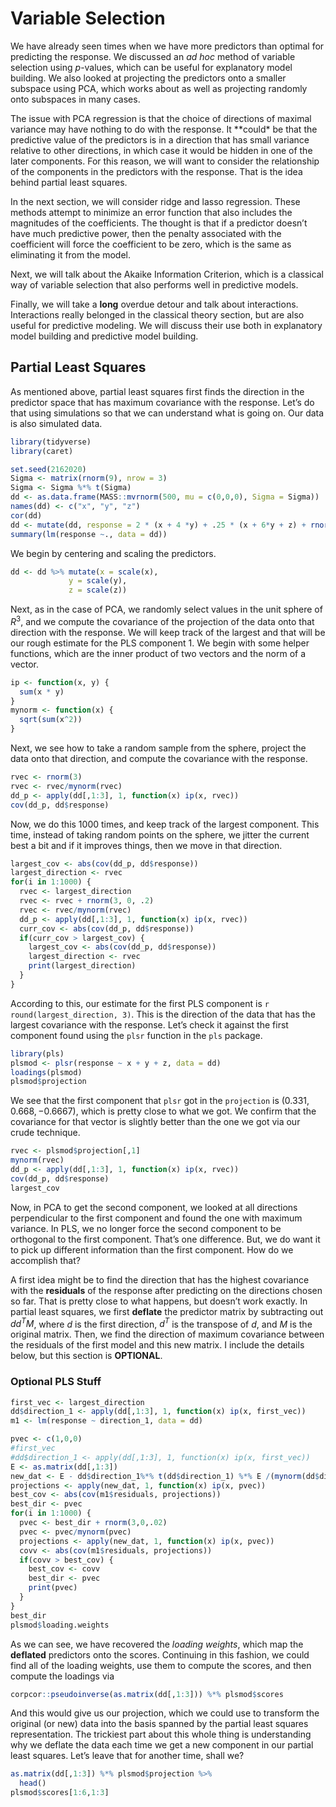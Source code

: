 # Variable Selection

We have already seen times when we have more predictors than optimal for predicting the response. We discussed an *ad hoc* method of variable selection using $p$-values, which can be useful for explanatory model building. We also looked at projecting the predictors onto a smaller subspace using PCA, which works about as well as projecting randomly onto subspaces in many cases. 

The issue with PCA regression is that the choice of directions of maximal variance may have nothing to do with the response. It **could* be that the predictive value of the predictors is in a direction that has small variance relative to other directions, in which case it would be hidden in one of the later components. For this reason, we will want to consider the relationship of the components in the predictors with the response. That is the idea behind partial least squares.

In the next section, we will consider ridge and lasso regression. These methods attempt to minimize an error function that also includes the magnitudes of the coefficients. The thought is that if a predictor doesn't have much predictive power, then the penalty associated with the coefficient will force the coefficient to be zero, which is the same as eliminating it from the model.

Next, we will talk about the Akaike Information Criterion, which is a classical way of variable selection that also performs well in predictive models.

Finally, we will take a **long** overdue detour and talk about interactions. Interactions really belonged in the classical theory section, but are also useful for predictive modeling. We will discuss their use both in explanatory model building and predictive model building.

## Partial Least Squares

As mentioned above, partial least squares first finds the direction in the predictor space that has maximum covariance with the response. Let's do that using simulations so that we can understand what is going on. Our data is also simulated data.

```r
library(tidyverse)
library(caret)
```


```r
set.seed(2162020)
Sigma <- matrix(rnorm(9), nrow = 3)
Sigma <- Sigma %*% t(Sigma)
dd <- as.data.frame(MASS::mvrnorm(500, mu = c(0,0,0), Sigma = Sigma))
names(dd) <- c("x", "y", "z")
cor(dd)
dd <- mutate(dd, response = 2 * (x + 4 *y) + .25 * (x + 6*y + z) + rnorm(500, 0, 7))
summary(lm(response ~., data = dd))
```

We begin by centering and scaling the predictors.

```r
dd <- dd %>% mutate(x = scale(x),
             y = scale(y),
             z = scale(z))
```

Next, as in the case of PCA, we randomly select values in the unit sphere of $R^3$, and we compute the covariance of the projection of the data onto that direction with the response. We will keep track of the largest and that will be our rough estimate for the PLS component 1. We begin with some helper functions, which are the inner product of two vectors and the norm of a vector.

```r
ip <- function(x, y) {
  sum(x * y)
}
mynorm <- function(x) {
  sqrt(sum(x^2))
}
```

Next, we see how to take a random sample from the sphere, project the data onto that direction, and compute the covariance with the response.

```r
rvec <- rnorm(3)
rvec <- rvec/mynorm(rvec)
dd_p <- apply(dd[,1:3], 1, function(x) ip(x, rvec))
cov(dd_p, dd$response)
```

Now, we do this 1000 times, and keep track of the largest component. This time, instead of taking random points on the sphere, we jitter the current best a bit and if it improves things, then we move in that direction.

```r
largest_cov <- abs(cov(dd_p, dd$response))
largest_direction <- rvec
for(i in 1:1000) {
  rvec <- largest_direction
  rvec <- rvec + rnorm(3, 0, .2)
  rvec <- rvec/mynorm(rvec)
  dd_p <- apply(dd[,1:3], 1, function(x) ip(x, rvec))
  curr_cov <- abs(cov(dd_p, dd$response))
  if(curr_cov > largest_cov) {
    largest_cov <- abs(cov(dd_p, dd$response))
    largest_direction <- rvec
    print(largest_direction)
  }
}
```

According to this, our estimate for the first PLS component is `r round(largest_direction, 3)`. This is the direction of the data that has the largest covariance with the response. Let's check it against the first component found using the `plsr` function in the `pls` package.

```r
library(pls)
plsmod <- plsr(response ~ x + y + z, data = dd)
loadings(plsmod)
plsmod$projection
```

We see that the first component that `plsr` got in the `projection` is $(0.331, 0.668, -0.6667)$, which is pretty close to what we got. We confirm that the covariance for that vector is slightly better than the one we got via our crude technique.

```r
rvec <- plsmod$projection[,1]
mynorm(rvec)
dd_p <- apply(dd[,1:3], 1, function(x) ip(x, rvec))
cov(dd_p, dd$response)
largest_cov
```

Now, in PCA to get the second component, we looked at all directions perpendicular to the first component and found the one with maximum variance. In PLS, we no longer force the second component to be orthogonal to the first component. That's one difference. But, we do want it to pick up different information than the first component. How do we accomplish that?

A first idea might be to find the direction that has the highest covariance with the **residuals** of the response after predicting on the directions chosen so far. That is pretty close to what happens, but doesn't work exactly. In partial least squares, we first **deflate** the predictor matrix by subtracting out $d d^T M$, where $d$ is the first direction, $d^T$ is the transpose of $d$, and $M$ is the original matrix. Then, we find the direction of maximum covariance between the residuals of the first model and this new matrix. I include the details below, but this section is **OPTIONAL**.

### Optional PLS Stuff

```r
first_vec <- largest_direction
dd$direction_1 <- apply(dd[,1:3], 1, function(x) ip(x, first_vec))
m1 <- lm(response ~ direction_1, data = dd)

pvec <- c(1,0,0)
#first_vec
#dd$direction_1 <- apply(dd[,1:3], 1, function(x) ip(x, first_vec))
E <- as.matrix(dd[,1:3])
new_dat <- E - dd$direction_1%*% t(dd$direction_1) %*% E /(mynorm(dd$direction_1)^2)
projections <- apply(new_dat, 1, function(x) ip(x, pvec))
best_cov <- abs(cov(m1$residuals, projections))
best_dir <- pvec
for(i in 1:1000) {
  pvec <- best_dir + rnorm(3,0,.02)
  pvec <- pvec/mynorm(pvec)
  projections <- apply(new_dat, 1, function(x) ip(x, pvec))
  covv <- abs(cov(m1$residuals, projections))
  if(covv > best_cov) {
    best_cov <- covv
    best_dir <- pvec
    print(pvec)
  }
}
best_dir
plsmod$loading.weights
```

As we can see, we have recovered the *loading weights*, which map the **deflated** predictors onto the scores. Continuing in this fashion, we could find all of the loading weights, use them to compute the scores, and then compute the loadings via

```r
corpcor::pseudoinverse(as.matrix(dd[,1:3])) %*% plsmod$scores
```

And this would give us our projection, which we could use to transform the original (or new) data into the basis spanned by the partial least squares representation. The trickiest part about this whole thing is understanding why we deflate the data each time we get a new component in our partial least squares. Let's leave that for another time, shall we?

```r
as.matrix(dd[,1:3]) %*% plsmod$projection %>% 
  head()
plsmod$scores[1:6,1:3]
```




